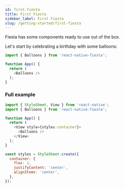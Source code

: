 ```yaml
---
id: first-fiesta
title: First Fiesta
sidebar_label: First Fiesta
slug: /getting-started/first-fiesta
---
```


Fiesta has some components ready to use out of the box.

Let's start by celebrating a birthday with some balloons:

```js
import { Balloons } from 'react-native-fiesta';

function App() {
  return (
    <Balloons />
  );
}

```

### Full example

```js
import { StyleSheet, View } from 'react-native';
import { Balloons } from 'react-native-fiesta';

function App() {
  return (
    <View style={styles.container}>
      <Balloons />
    </View>
  );
}

const styles = StyleSheet.create({
  container: {
    flex: 1,
    justifyContent: 'center',
    alignItems: 'center',
  },
});
```
